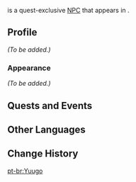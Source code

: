 {{Meta
<!-- Remove this template after adding the missing info -->
|missing_NPC_profile  = yes
}}
{{Character Infobox
|type             = Quest NPC
|image            = NPC Yuugo.png
|region           = Inazuma
|location         = Inazuma
}}
{{Lang|'''Yuugo'''|ja=優午|ja_rm=Yuugo}} is a quest-exclusive [[NPC]] that appears in {{Quest|Heizou Talks Fraud}}.

==Profile==
<!-- Detailed story/lore information goes here. -->
''(To be added.)''

===Appearance===
<!-- Keep appearance section short and concise. Limit to 2 paragraphs with 3-4 sentences each. -->
''(To be added.)''

==Quests and Events==
{{Quests and Events}}

==Other Languages==
{{Other Languages
|default_hidden = 1
|en      = Yuugo
|zhs     = 优午
|zhs_rm  = Yōuwǔ
|zht     = 優午
|zht_rm  = Yōuwǔ
|ja      = 優午
|ja_rm   = Yuugo
|ko      = 유고
|es      = Yuugo
|fr      = Yuugo
|ru      = Юго
|th      = Yuugo
|vi      = Yuugo
|de      = Yuugo
|id      = Yuugo
|pt      = Yuugo
|tr      = Yuugo
|it      = Yuugo
}}

==Change History==
{{Change History|2.8}}
<!--
==References==
{{Reflist}}
-->

[[pt-br:Yuugo]]